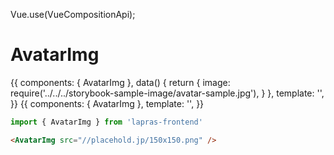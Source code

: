 Vue.use(VueCompositionApi);


<Meta title="AvatarImg" component={AvatarImg} />

# AvatarImg

<Preview>
  <Story name="default">
    {{
      components: { AvatarImg },
      data() {
        return {
          image: require('../../../storybook-sample-image/avatar-sample.jpg'),
        }
      },
      template: '<AvatarImg :src="image" />',
    }}
  </Story>
  <Story name="no-src">
    {{
      components: { AvatarImg },
      template: '<AvatarImg src="" />',
    }}
  </Story>
</Preview>

```typescript
import { AvatarImg } from 'lapras-frontend'
```

```html
<AvatarImg src="//placehold.jp/150x150.png" />
```

<Props of={AvatarImg} />
